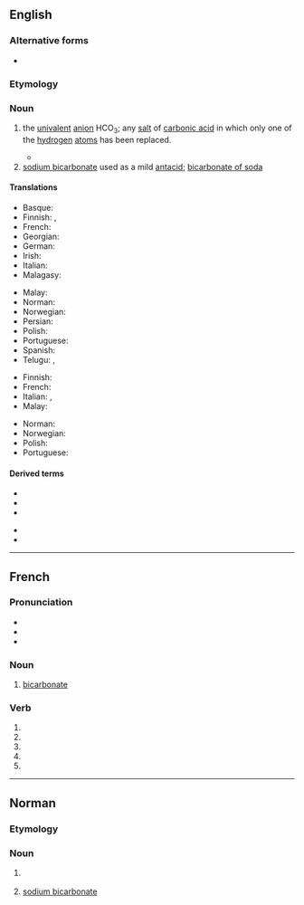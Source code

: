 {{also|Bicarbonate|bicarbonaté}}
==English==

===Alternative forms===
* {{l|en|bi-carbonate}}

===Etymology===
{{prefix|bi|carbonate|lang=en}}

===Noun===
{{wikipedia}}
{{en-noun}}

# {{lb|en|chemistry}} the [[univalent]] [[anion]] HCO<sub>3</sub>; any [[salt]] of [[carbonic acid]] in which only one of the [[hydrogen]] [[atom]]s has been replaced. {{defdate|from 1814}}
#* {{quote-journal|author=William Hyde Wollaston|year=1814|title=A synoptic scale of chemical equivalents|journal=Philosophical Transactions of the Royal Society|volume=104|page=11|passage=The next question that occurs relates to the composition of this crystallized carbonate of potash, which I am induced to call '''bi-carbonate''' of potash, for the purpose of marking more decidedly the distinction between this salt and that which is commonly called a subcarbonate, and in order to refer at once to the double dose of carbonic acid contained in it.}}
# [[sodium bicarbonate]] used as a mild [[antacid]]; [[bicarbonate of soda]]

====Translations====
{{trans-top|chemistry}}
* Basque: {{t|eu|bikarbonato}}
* Finnish: {{t+|fi|vetykarbonaatti}}, {{t+|fi|bikarbonaatti}}
* French: {{t+|fr|bicarbonate|m}}
* Georgian: {{t|ka|ბიკარბონატი}}
* German: {{t|de|Bicarbonat|n}}
* Irish: {{t|ga|décharbónáit|f}}
* Italian: {{t+|it|bicarbonato|m}}
* Malagasy: {{t+|mg|karibonetra}}
{{trans-mid}}
* Malay: {{t|ms|bikarbonat}}
* Norman: {{t|nrf|bicarbonate|m}}
* Norwegian: {{t|no|hydrogenkarbonat|n}}
* Persian: {{t|fa|بی‌کربنات|tr=bikarbonât|sc=fa-Arab}}
* Polish: {{t+|pl|wodorowęglan|m}}
* Portuguese: {{t|pt|bicarbonato|m}}
* Spanish: {{t+|es|bicarbonato|m}}
* Telugu: {{t|te|బైకార్బొనేటు}}, {{t|te|ద్వికర్బనితము}} {{qualifier|archaic}}
{{trans-bottom}}

{{trans-top|of soda}}
* Finnish: {{t+|fi|ruokasooda}}
* French: {{t+|fr|bicarbonate|m}}
* Italian: {{t|it|bicarbonato di sodio|m}}, {{t+|it|bicarbonato|m}}
* Malay: {{t|ms|bikarbonat}}
{{trans-mid}}
* Norman: {{t|nrf|bicarbonate|m}}
* Norwegian: {{t|no|natron|n}}
* Polish: {{t|pl|soda oczyszczona|f}}
* Portuguese: {{t|pt|bicarbonato|m}}
{{trans-bottom}}

====Derived terms====
{{der-top}}
* {{l|en|bicarbonate of soda}}
* {{l|en|cobalt-bicarbonate method}}
* {{l|en|manganese bicarbonate}}
{{der-mid}}
* {{l|en|potassium bicarbonate}}
* {{l|en|sodium bicarbonate}}
{{der-bottom}}

----

==French==

===Pronunciation===
* {{audio|Fr-Paris--bicarbonate.ogg|Audio (Paris)|lang=fr}}
* {{audio|Fr-bicarbonate.ogg|Audio|lang=fr}}
* {{homophones|bicarbonatent|bicarbonates|lang=fr}}

===Noun===
{{fr-noun|m}}

# {{lb|fr|inorganic chemistry}} [[#English|bicarbonate]]

===Verb===
{{fr-verb form}}

# {{conjugation of|bicarbonater||1|s|pres|ind|lang=fr}}
# {{conjugation of|bicarbonater||3|s|pres|ind|lang=fr}}
# {{conjugation of|bicarbonater||1|s|pres|sub|lang=fr}}
# {{conjugation of|bicarbonater||3|s|pres|sub|lang=fr}}
# {{conjugation of|bicarbonater||2|s|imp|lang=fr}}

----

==Norman==

===Etymology===
{{rfe|lang=nrf}}

===Noun===
{{nrf-noun|m}}

# {{lb|nrf|Jersey|chemistry}} {{l|en|bicarbonate}}
# {{lb|nrf|Jersey}} [[sodium bicarbonate]]
